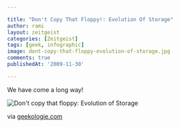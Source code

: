 ```yaml
---

title: "Don't Copy That Floppy!: Evolution Of Storage"
author: rami
layout: zeitgeist
categories: [Zeitgeist]
tags: [geek, infographic]
image: dont-copy-that-floppy-evolution-of-storage.jpg
comments: true
publishedAt: '2009-11-30'

---
```


We have come a long way!

![Don't copy that floppy: Evolution of Storage](/assets/images/content/zeitgeist/dont-copy-that-floppy-evolution-of-storage.jpg)

via [geekologie.com](http://www.geekologie.com/2009/11/dont_copy_that_floppy_evolutio.php)
